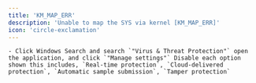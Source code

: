 ```yaml
---
title: 'KM_MAP_ERR'
description: 'Unable to map the SYS via kernel [KM_MAP_ERR]'
icon: 'circle-exclamation'
---
```


<Steps>

  <Step title="Disable Antivirus Protection">

    - Click Windows Search and search `"Virus & Threat Protection"` open the application, and click `"Manage settings"` Disable each option shown this includes, `Real-time protection`, `Cloud-delivered protection`, `Automatic sample submission`, `Tamper protection`

  </Step>
</Steps>